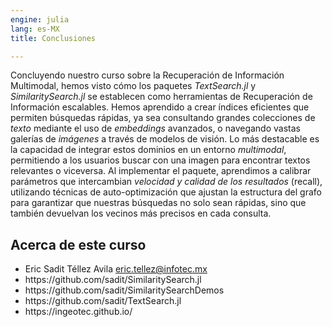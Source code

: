 ```yaml
---
engine: julia
lang: es-MX
title: Conclusiones

---
```


Concluyendo nuestro curso sobre la Recuperación de Información Multimodal, hemos visto cómo los paquetes *TextSearch.jl* y *SimilaritySearch.jl* se establecen como herramientas de Recuperación de Información escalables. Hemos aprendido a crear índices eficientes que permiten búsquedas rápidas, ya sea consultando grandes colecciones de *texto* mediante el uso de *embeddings* avanzados, o navegando vastas galerías de *imágenes* a través de modelos de visión. Lo más destacable es la capacidad de integrar estos dominios en un entorno *multimodal*, permitiendo a los usuarios buscar con una imagen para encontrar textos relevantes o viceversa. Al implementar el paquete, aprendimos a calibrar parámetros que intercambian *velocidad y calidad de los resultados* (recall), utilizando técnicas de auto-optimización que ajustan la estructura del grafo para garantizar que nuestras búsquedas no solo sean rápidas, sino que también devuelvan los vecinos más precisos en cada consulta. 

## Acerca de este curso


- Eric Sadit Téllez Avila <eric.tellez@infotec.mx>
- https://github.com/sadit/SimilaritySearch.jl
- https://github.com/sadit/SimilaritySearchDemos
- https://github.com/sadit/TextSearch.jl
- https://ingeotec.github.io/
